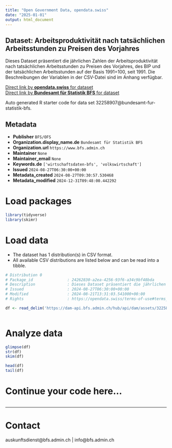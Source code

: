 ```yaml
---
title: "Open Government Data, opendata.swiss"
date: "2025-01-01"
output: html_document
---
```


## Dataset: Arbeitsproduktivität nach tatsächlichen Arbeitsstunden zu Preisen des Vorjahres

Dieses Dataset präsentiert die jährlichen Zahlen der Arbeitsproduktivität nach tatsächlichen Arbeitsstunden zu Preisen des Vorjahres, des BIP und der tatsächlichen Arbeitsstunden auf der Basis 1991=100, seit 1991. Die Beschreibungen der Variablen in der CSV-Datei sind im Anhang verfügbar.

[Direct link by **opendata.swiss** for dataset](https://opendata.swiss/de/dataset/arbeitsproduktivitat-nach-tatsachlichen-arbeitsstunden-zu-preisen-des-vorjahres7)<br>
[Direct link by **Bundesamt für Statistik BFS** for dataset](https://www.bfs.admin.ch/asset/de/ts-x-04.07.01.01)

Auto generated R starter code for data set 32258907@bundesamt-fur-statistik-bfs.

## Metadata

- **Publisher** `BFS/OFS`
- **Organization.display_name.de** `Bundesamt für Statistik BFS`
- **Organization.url** `https://www.bfs.admin.ch`
- **Maintainer** `None`
- **Maintainer_email** `None`
- **Keywords.de** `['wirtschaftsdaten-bfs', 'volkswirtschaft']`
- **Issued** `2024-08-27T06:30:00+00:00`
- **Metadata_created** `2024-08-27T09:30:57.530468`
- **Metadata_modified** `2024-12-31T09:48:00.442292`


# Load packages

```r

library(tidyverse)
library(skimr)

```

# Load data

-   The dataset has 1 distribution(s) in CSV format.
-   All available CSV distributions are listed below and can be read into a tibble.

```r

# Distribution 0
# Package_id               : 24262830-a2ea-4256-93f6-a34c9bf48bda
# Description              : Dieses Dataset präsentiert die jährlichen Zahlen der Arbeitsproduktivität nach tatsächlichen Arbeitsstunden zu Preisen des Vorjahres, des BIP und der tatsächlichen Arbeitsstunden auf der Basis 1991=100, seit 1991. Die Beschreibungen der Variablen in der CSV-Datei sind im Anhang verfügbar.
# Issued                   : 2024-08-27T06:30:00+00:00
# Modified                 : 2024-08-21T13:31:03.541000+00:00
# Rights                   : https://opendata.swiss/terms-of-use#terms_by_ask

df <- read_delim('https://dam-api.bfs.admin.ch/hub/api/dam/assets/32258912/master')



```

# Analyze data

```r

glimpse(df)
str(df)
skim(df)

head(df)
tail(df)

```

# Continue your code here...

```r

```

------------------------------------------------------------------------

# Contact

auskunftsdienst@bfs.admin.ch | info@bfs.admin.ch
